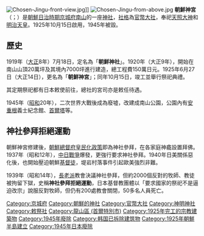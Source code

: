 {{Unreferenced|time=2021-09-01T23:05:24+00:00}}
{{Redirect|朝鮮神社|朝鮮的神社|朝鮮神社列表}}
{{神社
| name = 朝鮮神宫
| img = Chosen Jingu.JPG
| img_capt = 
| image_width = 250px
| nihongo = 朝鮮神宮
| hiragana = ちょうせんじんぐう
| romaji = Chōsen Jingū
| location = 朝鮮京畿道[[京城府|京城府]]南山
| god = [[天照大神|天照大神]]<br />[[明治天皇|明治天皇]]
| type = [[官幣大社|官幣大社]]、[[敕祭社|敕祭社]]
| struct = [[神明造|神明造]]
| open_year = 大正14年（1925年）
| cere_date = 10月17日
}}
[[File:Chosen-Jingu-front-view.jpg|thumb]]]]
[[File:Chosen-Jingu-from-above.jpg|thumb]]
'''朝鮮神宮'''（{{jpn|j=朝鮮神宮|hg=ちょうせんじんぐう|rm=Chōsen Jingū}}；{{kor|조선신궁|朝鮮神宮}}）是[[朝鮮日治時期|朝鮮日治時期]][[京城府|京城府]][[南山_(首爾)|南山]]的一座[[神社|神社]]，[[社格|社格]]為[[官幣大社|官幣大社]]，奉祀[[天照大神|天照大神]]和[[明治天皇|明治天皇]]。1925年10月15日啟用，1945年被毀。

==歷史==
1919年（[[大正|大正]]8年）7月18日，定名為「'''朝鮮神社'''」。1920年（大正9年），開始在南山山頂20萬坪及其境內7000坪進行建造，總工程費150萬日元。1925年6月27日（大正14日），更名為「'''朝鮮神宮'''」；同年10月15日，竣工並舉行祭祀典禮。

其定期祭祀都有日本敕使前往，總社的宮司亦是敕任待遇。

1945年（[[昭和|昭和]]20年），二次世界大戰後成為廢墟，改建成南山公園，公園內有[[安重根|安重根]]義士紀念館、[[首爾塔|首爾塔]]等。

==神社參拜拒絕運動==
朝鮮神宮修建後，[[朝鮮總督府|朝鮮總督府]][[皇民化政策|皇民化政策]]即為神社參拜，在各家庭神龕設置拜佛。1937年（昭和12年），[[中国抗日战争|中日戰爭]]爆發，更強行要求神社參拜。1940年日美關係惡化後，也開始壓迫朝鮮[[基督徒|基督徒]]，堤岩村落事件引起歐美強烈非難。

1939年（昭和14年），[[長老派|長老派]]教會決議神社參拜，但約2000個反對的牧師、教徒被拘留下獄，史稱'''神社參拜拒絕運動'''，日本基督教團體以「要求國家的祭祀不是逼迫改宗」說服反對牧師，但仍有200處教會關閉，50多名人員死亡。

{{近代社格制度}}

[[Category:京城府|Category:京城府]]
[[Category:朝鮮的神社|Category:朝鮮的神社]]
[[Category:官幣大社|Category:官幣大社]]
[[Category:神明神社|Category:神明神社]]
[[Category:敕祭社|Category:敕祭社]]
[[Category:龍山區_(首爾特別市)|Category:龍山區 (首爾特別市)]]
[[Category:1925年完工的宗教建築物|Category:1925年完工的宗教建築物]]
[[Category:1945年廢除|Category:1945年廢除]]
[[Category:韩国已拆除建筑物|Category:韩国已拆除建筑物]]
[[Category:1925年朝鮮半島建立|Category:1925年朝鮮半島建立]]
[[Category:1945年日本廢除|Category:1945年日本廢除]]